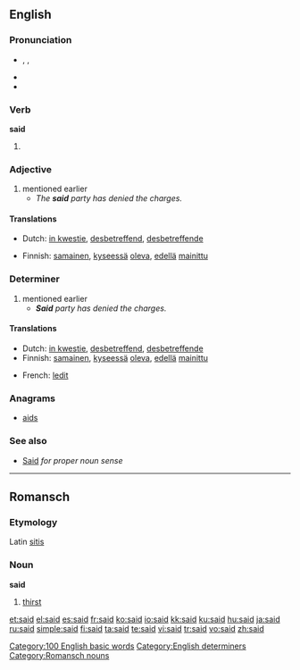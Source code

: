 {{rft}}
==English==

{{rank|an|we|who|44|said|would|been|will}}

===Pronunciation===
* {{enPR|sĕd}}, {{IPA|/sεd/}}, {{SAMPA|sEd/}}
* {{audio|en-us-said.ogg|Audio (US)}}
* {{rhymes|ɛd}}

===Verb===
'''said'''

# {{past of|say}}

===Adjective===
{{en-adj|-}}

# mentioned earlier
#* ''The '''said''' party has denied the charges.''

====Translations====
{{trans-top|mentioned earlier}}
* Dutch: [[in kwestie]], [[desbetreffend]], [[desbetreffende]]
{{trans-mid}}
* Finnish: [[samainen]], [[kyseessä]] [[olla|oleva]], [[edellä]] [[mainittu]]
{{trans-bottom}}

===Determiner===
{{en-det}}

# mentioned earlier
#* '''''Said''' party has denied the charges.''

====Translations====
{{trans-top|mentioned earlier}}
* Dutch: [[in kwestie]], [[desbetreffend]], [[desbetreffende]]
* Finnish: [[samainen]], [[kyseessä]] [[olla|oleva]], [[edellä]] [[mainittu]]
{{trans-mid}}
* French: [[ledit]]
{{trans-bottom}}

===Anagrams===
* [[aids]]

===See also===
* [[Said]] ''for proper noun sense''

[[Category:100 English basic words]]
[[Category:English determiners]]

----

==Romansch==

===Etymology===
Latin [[sitis]]

===Noun===
'''said'''

# [[thirst]]

[[Category:Romansch nouns]]

[[et:said]]
[[el:said]]
[[es:said]]
[[fr:said]]
[[ko:said]]
[[io:said]]
[[kk:said]]
[[ku:said]]
[[hu:said]]
[[ja:said]]
[[ru:said]]
[[simple:said]]
[[fi:said]]
[[ta:said]]
[[te:said]]
[[vi:said]]
[[tr:said]]
[[vo:said]]
[[zh:said]]